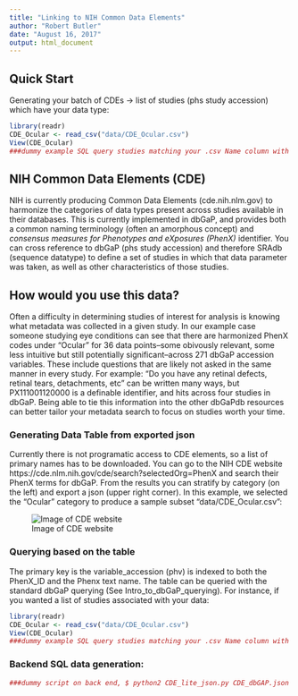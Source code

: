 ```yaml
---
title: "Linking to NIH Common Data Elements"
author: "Robert Butler"
date: "August 16, 2017"
output: html_document
---
```


## Quick Start

Generating your batch of CDEs -> list of studies (phs study accession) which have your data type:

```r
library(readr)
CDE_Ocular <- read_csv("data/CDE_Ocular.csv")
View(CDE_Ocular)
###dummy example SQL query studies matching your .csv Name column with datatype study name from dbGaPdb and sequence type info from SRAdb
```

## NIH Common Data Elements (CDE)

NIH is currently producing Common Data Elements (cde.nih.nlm.gov) to harmonize the categories of data types present across studies available in their databases. This is currently implemented in dbGaP, and provides both a common naming terminology (often an amorphous concept) and *consensus measures for Phenotypes and eXposures (PhenX)* identifier. You can cross reference to dbGaP (phs study accession) and therefore SRAdb (sequence datatype) to define a set of studies in which that data parameter was taken, as well as other characteristics of those studies.

## How would you use this data?

Often a difficulty in determining studies of interest for analysis is knowing what metadata was collected in a given study. In our example case someone studying eye conditions can see that there are harmonized PhenX codes under "Ocular" for 36 data points--some obivously relevant, some less intuitive but still potentially significant--across 271 dbGaP accession variables. These include questions that are likely not asked in the same manner in every study. For example: "Do you have any retinal defects, retinal tears, detachments, etc" can be written many ways, but PX111001120000 is a definable identifier, and hits across four studies in dbGaP. Being able to tie this information into the other dbGaPdb resources can better tailor your metadata search to focus on studies worth your time. 

### Generating Data Table from exported json  

Currently there is not programatic access to CDE elements, so a list of primary names has to be downloaded. You can go to the NIH CDE website https://cde.nlm.nih.gov/cde/search?selectedOrg=PhenX and search their PhenX terms for dbGaP. From the results you can stratify by category (on the left) and export a json (upper right corner). In this example, we selected the "Ocular" category to produce a sample subset "data/CDE_Ocular.csv":

![Image of CDE website](./NIH_CDE.PNG)

### Querying based on the table

The primary key is the variable_accession (phv) is indexed to both the PhenX_ID and the Phenx text name. The table can be queried with the standard dbGaP querying (See Intro_to_dbGaP_querying). For instance, if you wanted a list of studies associated with your data:

```r
library(readr)
CDE_Ocular <- read_csv("data/CDE_Ocular.csv")
View(CDE_Ocular)
###dummy example SQL query studies matching your .csv Name column with datatype study name from dbGaPdb and sequence type info from SRAdb
```

### Backend SQL data generation:
```r
###dummy script on back end, $ python2 CDE_lite_json.py CDE_dbGAP.json
```
